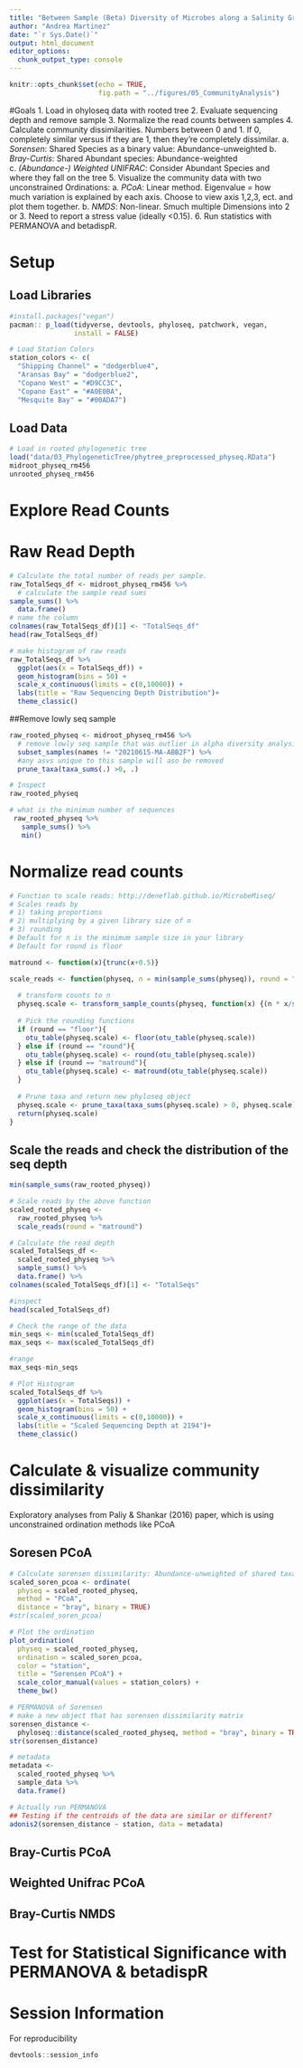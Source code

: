 ```yaml
---
title: "Between Sample (Beta) Diversity of Microbes along a Salinity Gradient"
author: "Andrea Martinez"
date: "`r Sys.Date()`"
output: html_document
editor_options: 
  chunk_output_type: console
---
```


```r
knitr::opts_chunk$set(echo = TRUE,
                      fig.path = "../figures/05_CommunityAnalysis")
```

#Goals
1. Load in ohyloseq data with rooted tree
2. Evaluate sequencing depth and remove sample
3. Normalize the read counts between samples
4. Calculate community dissimilarities. Numbers between 0 and 1. If 0, completely similar versus if they are 1, then they're completely dissimilar.
  a. *Sorensen*: Shared Species as a binary value: Abundance-unweighted
  b. *Bray-Curtis*: Shared Abundant species: Abundance-weighted
  c. *(Abundance-) Weighted UNIFRAC*: Consider Abundant Species and where they fall on the tree
5. Visualize the community data with two unconstrained Ordinations:
 a. *PCoA*: Linear method. Eigenvalue = how much variation is explained by each axis. Choose to view axis 1,2,3, ect. and plot them together.
 b. *NMDS*: Non-linear. Smuch multiple Dimensions into 2 or 3. Need to report a stress value (ideally <0.15). 
6. Run statistics with PERMANOVA and betadispR.
 
 
# Setup

## Load Libraries
```r
#install.packages("vegan")
pacman:: p_load(tidyverse, devtools, phyloseq, patchwork, vegan,
                install = FALSE)

# Load Station Colors
station_colors <- c(
  "Shipping Channel" = "dodgerblue4",
  "Aransas Bay" = "dodgerblue2",
  "Copano West" = "#D9CC3C",
  "Copano East" = "#A0E0BA",
  "Mesquite Bay" = "#00ADA7")
```

## Load Data
```r
# Load in rooted phylogenetic tree
load("data/03_PhylogeneticTree/phytree_preprocessed_physeq.RData")
midroot_physeq_rm456
unrooted_physeq_rm456
```



# Explore Read Counts
# Raw Read Depth
```r
# Calculate the total number of reads per sample.
raw_TotalSeqs_df <- midroot_physeq_rm456 %>%
  # calculate the sample read sums
sample_sums() %>%
  data.frame()
# name the column
colnames(raw_TotalSeqs_df)[1] <- "TotalSeqs_df"
head(raw_TotalSeqs_df)

# make histogram of raw reads
raw_TotalSeqs_df %>%
  ggplot(aes(x = TotalSeqs_df)) +
  geom_histogram(bins = 50) +
  scale_x_continuous(limits = c(0,10000)) +
  labs(title = "Raw Sequencing Depth Distribution")+
  theme_classic()

```

##Remove lowly seq sample
```r
raw_rooted_physeq <- midroot_physeq_rm456 %>%
  # remove lowly seq sample that was outlier in alpha diversity analysis
  subset_samples(names != "20210615-MA-ABB2F") %>%
  #any asvs unique to this sample will aso be removed
  prune_taxa(taxa_sums(.) >0, .)

# Inspect
raw_rooted_physeq

# what is the minimum number of sequences
 raw_rooted_physeq %>%
   sample_sums() %>%
   min()
```

# Normalize read counts
```r
# Function to scale reads: http://deneflab.github.io/MicrobeMiseq/ 
# Scales reads by 
# 1) taking proportions
# 2) multiplying by a given library size of n
# 3) rounding 
# Default for n is the minimum sample size in your library
# Default for round is floor

matround <- function(x){trunc(x+0.5)}

scale_reads <- function(physeq, n = min(sample_sums(physeq)), round = "round") {
  
  # transform counts to n
  physeq.scale <- transform_sample_counts(physeq, function(x) {(n * x/sum(x))})
  
  # Pick the rounding functions
  if (round == "floor"){
    otu_table(physeq.scale) <- floor(otu_table(physeq.scale))
  } else if (round == "round"){
    otu_table(physeq.scale) <- round(otu_table(physeq.scale))
  } else if (round == "matround"){
    otu_table(physeq.scale) <- matround(otu_table(physeq.scale))
  }
  
  # Prune taxa and return new phyloseq object
  physeq.scale <- prune_taxa(taxa_sums(physeq.scale) > 0, physeq.scale)
  return(physeq.scale)
}
```

## Scale the reads and check the distribution of the seq depth
```r
min(sample_sums(raw_rooted_physeq))

# Scale reads by the above function
scaled_rooted_physeq <- 
  raw_rooted_physeq %>%
  scale_reads(round = "matround")

# Calculate the read depth
scaled_TotalSeqs_df <-
  scaled_rooted_physeq %>%
  sample_sums() %>%
  data.frame() %>%
colnames(scaled_TotalSeqs_df)[1] <- "TotalSeqs" 

#inspect
head(scaled_TotalSeqs_df)

# Check the range of the data
min_seqs <- min(scaled_TotalSeqs_df)
max_seqs <- max(scaled_TotalSeqs_df)

#range
max_seqs-min_seqs

# Plot Histogram
scaled_TotalSeqs_df %>%
  ggplot(aes(x = TotalSeqs)) +
  geom_histogram(bins = 50) +
  scale_x_continuous(limits = c(0,10000)) +
  labs(title = "Scaled Sequencing Depth at 2194")+
  theme_classic()
```


# Calculate & visualize community dissimilarity
Exploratory analyses from Paliy & Shankar (2016) paper, which is using unconstrained ordination methods like PCoA

## Soresen PCoA
```r
# Calculate sorensen dissimilarity: Abundance-unweighted of shared taxa
scaled_soren_pcoa <- ordinate(
  physeq = scaled_rooted_physeq,
  method = "PCoA",
  distance = "bray", binary = TRUE)
#str(scaled_soren_pcoa)

# Plot the ordination 
plot_ordination(
  physeq = scaled_rooted_physeq,
  ordination = scaled_soren_pcoa,
  color = "station",
  title = "Sorensen PCoA") +
  scale_color_manual(values = station_colors) + 
  theme_bw()

# PERMANOVA of Sorensen
# make a new object that has sorensen dissimilarity matrix 
sorensen_distance <-
  phyloseq::distance(scaled_rooted_physeq, method = "bray", binary = TRUE)
str(sorensen_distance)

# metadata
metadata <-
  scaled_rooted_physeq %>%
  sample_data %>%
  data.frame()

# Actually run PERMANOVA
## Testing if the centroids of the data are similar or different?
adonis2(sorensen_distance ~ station, data = metadata)
```

## Bray-Curtis PCoA

## Weighted Unifrac PCoA

## Bray-Curtis NMDS

# Test for Statistical Significance with PERMANOVA & betadispR

# Session Information
For reproducibility

```r
devtools::session_info
```


